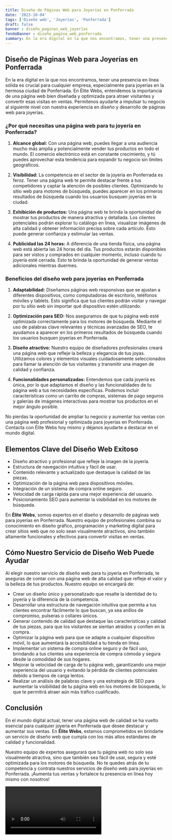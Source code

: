 ```yaml
---
title: Diseño de Páginas Web para Joyerías en Ponferrada
date: '2023-10-04'
tags: ['Diseño web', 'Joyerías', 'Ponferrada']
draft: false
banner : diseño_paginas_web_joyerías
fondoBanner : diseño_pagina_web_ponferrada
summary: En la era digital en la que nos encontramos, tener una presencia en línea sólida es crucial para cualquier empresa, especialmente para joyerías en la hermosa ciudad de Ponferrada. En Élite Webs, entendemos la importancia de una página web bien diseñada y optimizada para atraer visitantes y convertir esas visitas en ventas. Permítenos ayudarte a impulsar tu negocio al siguiente nivel con nuestra experiencia en diseño y desarrollo de páginas web para joyerías.
---
```


## Diseño de Páginas Web para Joyerías en Ponferrada

En la era digital en la que nos encontramos, tener una presencia en línea sólida es crucial para cualquier empresa, especialmente para joyerías en la hermosa ciudad de Ponferrada. En Élite Webs, entendemos la importancia de una página web bien diseñada y optimizada para atraer visitantes y convertir esas visitas en ventas. Permítenos ayudarte a impulsar tu negocio al siguiente nivel con nuestra experiencia en diseño y desarrollo de páginas web para joyerías.

### ¿Por qué necesitas una página web para tu joyería en Ponferrada?

1. **Alcance global:** Con una página web, puedes llegar a una audiencia mucho más amplia y potencialmente vender tus productos en todo el mundo. El comercio electrónico está en constante crecimiento, y tú puedes aprovechar esta tendencia para expandir tu negocio sin límites geográficos.

2. **Visibilidad:** La competencia en el sector de la joyería en Ponferrada es feroz. Tener una página web te permite destacar frente a tus competidores y captar la atención de posibles clientes. Optimizando tu sitio web para motores de búsqueda, puedes aparecer en los primeros resultados de búsqueda cuando los usuarios busquen joyerías en la ciudad.

3. **Exhibición de productos:** Una página web te brinda la oportunidad de mostrar tus productos de manera atractiva y detallada. Los clientes potenciales podrán explorar tu catálogo en línea, visualizar imágenes de alta calidad y obtener información precisa sobre cada artículo. Esto puede generar confianza y estimular las ventas.

4. **Publicidad las 24 horas:** A diferencia de una tienda física, una página web está abierta las 24 horas del día. Tus productos estarán disponibles para ser vistos y comprados en cualquier momento, incluso cuando tu joyería esté cerrada. Esto te brinda la oportunidad de generar ventas adicionales mientras duermes.

### Beneficios del diseño web para joyerías en Ponferrada

1. **Adaptabilidad:** Diseñamos páginas web responsivas que se ajustan a diferentes dispositivos, como computadoras de escritorio, teléfonos móviles y tablets. Esto significa que tus clientes podrán visitar y navegar por tu sitio web sin importar qué dispositivo estén utilizando.

2. **Optimización para SEO:** Nos aseguramos de que tu página web esté optimizada correctamente para los motores de búsqueda. Mediante el uso de palabras clave relevantes y técnicas avanzadas de SEO, te ayudamos a aparecer en los primeros resultados de búsqueda cuando los usuarios busquen joyerías en Ponferrada.

3. **Diseño atractivo:** Nuestro equipo de diseñadores profesionales creará una página web que refleje la belleza y elegancia de tus joyas. Utilizamos colores y elementos visuales cuidadosamente seleccionados para llamar la atención de tus visitantes y transmitir una imagen de calidad y confianza.

4. **Funcionalidades personalizadas:** Entendemos que cada joyería es única, por lo que adaptamos el diseño y las funcionalidades de tu página web a tus necesidades específicas. Podemos incluir características como un carrito de compras, sistemas de pago seguros y galerías de imágenes interactivas para mostrar tus productos en el mejor ángulo posible.

No pierdas la oportunidad de ampliar tu negocio y aumentar tus ventas con una página web profesional y optimizada para joyerías en Ponferrada. Contacta con Élite Webs hoy mismo y déjanos ayudarte a destacar en el mundo digital.

<GifSeo />

<Cta />

## Elementos Clave del Diseño Web Exitoso

- Diseño atractivo y profesional que refleje la imagen de la joyería.
- Estructura de navegación intuitiva y fácil de usar.
- Contenido relevante y actualizado que destaque la calidad de las piezas.
- Optimización de la página web para dispositivos móviles.
- Integración de un sistema de compra online seguro.
- Velocidad de carga rápida para una mejor experiencia del usuario.
- Posicionamiento SEO para aumentar la visibilidad en los motores de búsqueda.

En **Élite Webs**, somos expertos en el diseño y desarrollo de páginas web para joyerías en Ponferrada. Nuestro equipo de profesionales combina su conocimiento en diseño gráfico, programación y marketing digital para crear sitios web que no solo sean visualmente atractivos, sino también altamente funcionales y efectivos para convertir visitas en ventas.

## Cómo Nuestro Servicio de Diseño Web Puede Ayudar

Al elegir nuestro servicio de diseño web para tu joyería en Ponferrada, te aseguras de contar con una página web de alta calidad que refleje el valor y la belleza de tus productos. Nuestro equipo se encargará de:

- Crear un diseño único y personalizado que resalte la identidad de tu joyería y la diferencia de la competencia.
- Desarrollar una estructura de navegación intuitiva que permita a tus clientes encontrar fácilmente lo que buscan, ya sea anillos de compromiso, pulseras o collares únicos.
- Generar contenido de calidad que destaque las características y calidad de tus piezas, para que los visitantes se sientan atraídos y confíen en la compra.
- Optimizar la página web para que se adapte a cualquier dispositivo móvil, lo que aumentará la accesibilidad a tu tienda en línea.
- Implementar un sistema de compra online seguro y de fácil uso, brindando a tus clientes una experiencia de compra cómoda y segura desde la comodidad de sus hogares.
- Mejorar la velocidad de carga de tu página web, garantizando una mejor experiencia del usuario y evitando la pérdida de clientes potenciales debido a tiempos de carga lentos.
- Realizar un análisis de palabras clave y una estrategia de SEO para aumentar la visibilidad de tu página web en los motores de búsqueda, lo que te permitirá atraer aún más tráfico cualificado.

## Conclusión

En el mundo digital actual, tener una página web de calidad se ha vuelto esencial para cualquier joyería en Ponferrada que desee destacar y aumentar sus ventas. En **Élite Webs**, estamos comprometidos en brindarte un servicio de diseño web que cumpla con los más altos estándares de calidad y funcionalidad.

Nuestro equipo de expertos asegurará que tu página web no solo sea visualmente atractiva, sino que también sea fácil de usar, segura y esté optimizada para los motores de búsqueda. No te quedes atrás de tu competencia y contrata nuestros servicios de diseño web para joyerías en Ponferrada. ¡Aumenta tus ventas y fortalece tu presencia en línea hoy mismo con nosotros!

<Video />

<CtaBot job='Joyerías' city='Ponferrada'/>

<Gmaps query='Ponferrada+españa+maps' />